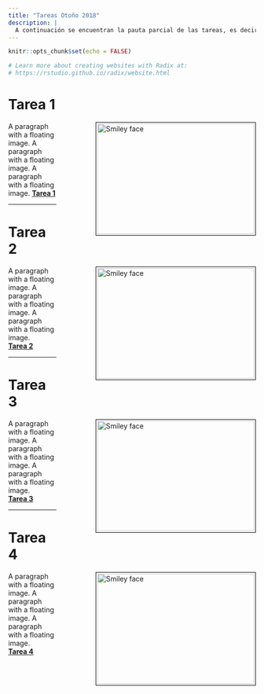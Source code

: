 ```yaml
---
title: "Tareas Otoño 2018"
description: |
  A continuación se encuentran la pauta parcial de las tareas, es decir, solo el código. El código tanto de la página en Redix como el R Markdown se encuentran en github `r emo::ji("heart")` `r emo::ji("heart")` `r emo::ji("heart")`. 
---
```


```r
knitr::opts_chunk$set(echo = FALSE)

# Learn more about creating websites with Radix at:
# https://rstudio.github.io/radix/website.html

```

# Tarea 1

<p>
<img src="images/images_hw1.png" alt="Smiley face" style="float: right; width:320px; height:225px; margin-bottom: 0px 10px;
margin-left: 80px ; border: solid black 1px; padding: 2px">
A paragraph with a floating image. A paragraph with a floating image. A paragraph with a floating image.
[**Tarea 1**](autumn_2018/homeworks/HW1/HWS1.html)
</p>

---

# Tarea 2 

<p>
<img src="images/images_hw2.png" alt="Smiley face" style="float: right; width:320px; height:225px; margin-bottom: 0px 10px;
margin-left: 80px ; border: solid black 1px; padding: 2px">
A paragraph with a floating image. A paragraph with a floating image. A paragraph with a floating image.  
[**Tarea 2**](autumn_2018/homeworks/HW2/HWS2.html)
</p>

---

# Tarea 3

<p>
<img src="images/images_hw3.png" alt="Smiley face" style="float: right; width:320px; height:225px; margin-bottom: 0px 10px;
margin-left: 80px ; border: solid black 1px; padding: 2px">
A paragraph with a floating image. A paragraph with a floating image. A paragraph with a floating image.  
[**Tarea 3**](autumn_2018/homeworks/HW3/HWS3.html)
</p>

---

# Tarea 4

<p>
<img src="images/tarea_1.jpg" alt="Smiley face" style="float: right; width:320px; height:225px; margin-bottom: 0px 10px;
margin-left: 80px ; border: solid black 1px; padding: 2px">
A paragraph with a floating image. A paragraph with a floating image. A paragraph with a floating image.  
[**Tarea 4**](autumn_2018/homeworks/HW4/HWS4.html)
</p>

